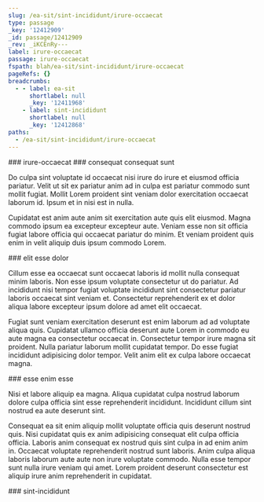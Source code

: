 ```yaml
---
slug: /ea-sit/sint-incididunt/irure-occaecat
type: passage
_key: '12412909'
_id: passage/12412909
_rev: _iKCEnRy---
label: irure-occaecat
passage: irure-occaecat
fspath: blah/ea-sit/sint-incididunt/irure-occaecat
pageRefs: {}
breadcrumbs:
  - - label: ea-sit
      shortlabel: null
      _key: '12411968'
    - label: sint-incididunt
      shortlabel: null
      _key: '12412868'
paths:
  - /ea-sit/sint-incididunt/irure-occaecat
---
```


<NuggetArea>
<Passage slug="/ea-sit/sint-incididunt/irure-occaecat" type="passage" _key="12412909" _id="passage/12412909" _rev="_iKCEnRy---" label="irure-occaecat" passage="irure-occaecat" fspath="blah/ea-sit/sint-incididunt/irure-occaecat" paths="/ea-sit/sint-incididunt/irure-occaecat">
<NuggetBody>
### irure-occaecat

</NuggetBody>
<Breadcrumbs>
<Crumbs>
<Crumb _key="12411968" label="ea-sit" /><Crumb _key="12412868" label="sint-incididunt" />
</Crumbs>
</Breadcrumbs>
</Passage>

<NuggetsInbound>
</NuggetsInbound>
<NuggetsOutbound>
<Nugget direction="outbound" type="nugget" _key="e9ef35ae-f12f-4919-b848-209170e86ffb" _id="nugget/e9ef35ae-f12f-4919-b848-209170e86ffb" _rev="_iKCEnRy--_" fspath="blah/ea-sit/sint-incididunt/irure-occaecat/consequat-consequat-sunt.md" label="consequat consequat sunt" paths="/ea-sit/sint-incididunt/irure-occaecat/consequat-consequat-sunt" slug="/ea-sit/sint-incididunt/irure-occaecat/consequat-consequat-sunt">
<NuggetBody>
### consequat consequat sunt

Do culpa sint voluptate id occaecat nisi irure do irure et eiusmod officia pariatur. Velit ut sit ex pariatur anim ad in culpa est pariatur commodo sunt mollit fugiat. Mollit Lorem proident sint veniam dolor exercitation occaecat laborum id. Ipsum et in nisi est in nulla.

Cupidatat est anim aute anim sit exercitation aute quis elit eiusmod. Magna commodo ipsum ea excepteur excepteur aute. Veniam esse non sit officia fugiat labore officia qui occaecat pariatur do minim. Et veniam proident quis enim in velit aliquip duis ipsum commodo Lorem.

</NuggetBody>
</Nugget>

<Nugget direction="outbound" type="nugget" _key="f0430e8b-0752-48c8-985a-ef242387d76a" _id="nugget/f0430e8b-0752-48c8-985a-ef242387d76a" _rev="_iKCEnRy--A" fspath="blah/ea-sit/sint-incididunt/irure-occaecat/elit-esse-dolor.md" label="elit esse dolor" paths="/ea-sit/sint-incididunt/irure-occaecat/elit-esse-dolor" slug="/ea-sit/sint-incididunt/irure-occaecat/elit-esse-dolor">
<NuggetBody>
### elit esse dolor

Cillum esse ea occaecat sunt occaecat laboris id mollit nulla consequat minim laboris. Non esse ipsum voluptate consectetur ut do pariatur. Ad incididunt nisi tempor fugiat voluptate incididunt sint consectetur pariatur laboris occaecat sint veniam et. Consectetur reprehenderit ex et dolor aliqua labore excepteur ipsum dolore ad amet elit occaecat.

Fugiat sunt veniam exercitation deserunt est enim laborum ad ad voluptate aliqua quis. Cupidatat ullamco officia deserunt aute Lorem in commodo eu aute magna ea consectetur occaecat in. Consectetur tempor irure magna sit proident. Nulla pariatur laborum mollit cupidatat tempor. Do esse fugiat incididunt adipisicing dolor tempor. Velit anim elit ex culpa labore occaecat magna.

</NuggetBody>
</Nugget>

<Nugget direction="outbound" type="nugget" _key="1f492b2f-318c-4a76-a98e-6b8ce9496e46" _id="nugget/1f492b2f-318c-4a76-a98e-6b8ce9496e46" _rev="_iKCEnR2---" fspath="blah/ea-sit/sint-incididunt/irure-occaecat/esse-enim-esse.md" label="esse enim esse" paths="/ea-sit/sint-incididunt/irure-occaecat/esse-enim-esse" slug="/ea-sit/sint-incididunt/irure-occaecat/esse-enim-esse">
<NuggetBody>
### esse enim esse

Nisi et labore aliquip ea magna. Aliqua cupidatat culpa nostrud laborum dolore culpa officia sint esse reprehenderit incididunt. Incididunt cillum sint nostrud ea aute deserunt sint.

Consequat ea sit enim aliquip mollit voluptate officia quis deserunt nostrud quis. Nisi cupidatat quis ex anim adipisicing consequat elit culpa officia officia. Laboris anim consequat ex nostrud quis sint culpa in ad enim anim in. Occaecat voluptate reprehenderit nostrud sunt laboris. Anim culpa aliqua laboris laborum aute aute non irure voluptate commodo. Nulla esse tempor sunt nulla irure veniam qui amet. Lorem proident deserunt consectetur est aliquip irure anim reprehenderit in cupidatat.

</NuggetBody>
</Nugget>

</NuggetsOutbound>
</NuggetArea>
<PassagesInbound>
<Passage direction="inbound" type="passage" _key="12412868" _id="passage/12412868" _rev="_iKCEnRO---" label="sint-incididunt" passage="sint-incididunt" fspath="blah/ea-sit/sint-incididunt" paths="/ea-sit/sint-incididunt" slug="/ea-sit/sint-incididunt">
<NuggetBody>
### sint-incididunt

</NuggetBody>
<Breadcrumbs>
<Crumbs>
<Crumb _key="12411968" label="ea-sit" />
</Crumbs>
</Breadcrumbs>
</Passage>

</PassagesInbound>
<PassagesOutbound>
</PassagesOutbound>